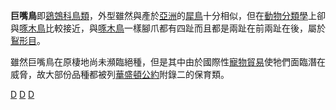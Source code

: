 {{unreferenced|time=2013-09-06}}
{{otheruses}}
{{Automatic taxobox
| taxon = Ramphastidae
| authority = [[Nicholas_Aylward_Vigors|Vigors]], 1825
| fossil_range = {{Fossil range|2|0}}<small>[[更新世|更新世]] – 现在</small>
| name = -{A|zh:鵎鵼;zh-hans:𱉻𱊊;zh-hant:𱉻𱊊;zh-cn:𱉻𱊊;zh-tw:鵎鵼;zh-hk:鵎鵼;zh-sg:𱉻𱊊;zh-mo:鵎鵼;}-科
| image = The American Museum journal (c1900-(1918)) (18162951191).jpg
| subdivision_ranks = [[屬|屬]]
| subdivision =
* {{link-en|山鵎鵼屬|Andigena}} ''Andigena''
* {{link-en|綠鵎鵼屬|Aulacorhynchus}} ''Aulacorhynchus''
* {{link-en|簇舌鵎鵼屬|Pteroglossus}} ''Pteroglossus''
* [[鵎鵼屬|鵎鵼屬]] ''Ramphastos''
* {{link-en|小鵎鵼屬|Selenidera}} ''Selenidera''
}}
'''巨嘴鳥'''即[[鵎鵼科|鵎鵼科]][[鳥類|鳥類]]，外型雖然與產於[[亞洲|亞洲]]的[[犀鳥|犀鳥]]十分相似，但在[[動物分類學|動物分類學]]上卻與[[啄木鳥|啄木鳥]]比較接近，與[[啄木鳥|啄木鳥]]一樣腳爪都有四趾而且都是兩趾在前兩趾在後，屬於[[鴷形目|鴷形目]]。

雖然巨嘴鳥在原棲地尚未瀕臨絕種，但是其中由於國際性[[寵物貿易|寵物貿易]]使牠們面臨潛在威脅，故大部份品種都被列[[華盛頓公約|華盛頓公約]]附錄二的保育類。
{{Taxonbar|from=Q1325045}}

[[Category:鴷形目|D]]
[[Category:鵎鵼科|D]]
[[Category:1825年描述的分类群|D]]